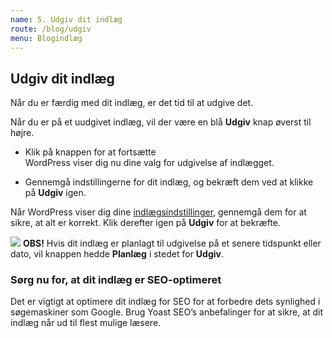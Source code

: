 ```yaml
---
name: 5. Udgiv dit indlæg
route: /blog/udgiv
menu: Blogindlæg
---
```



## Udgiv dit indlæg
Når du er færdig med dit indlæg, er det tid til at udgive det.

Når du er på et uudgivet indlæg, vil der være en blå **Udgiv** knap øverst til højre.

- Klik på knappen for at fortsætte  
  WordPress viser dig nu dine valg for udgivelse af indlægget.

- Gennemgå indstillingerne for dit indlæg, og bekræft dem ved at klikke på **Udgiv** igen.

Når WordPress viser dig dine [indlægsindstillinger](/indlaegsindstillinger), gennemgå dem for at sikre, at alt er korrekt. Klik derefter igen på **Udgiv** for at bekræfte.

<img class="center" src="https://files.gitbook.com/v0/b/gitbook-x-prod.appspot.com/o/spaces%2FWXKhAtvPVaNwhFvTnnQ8%2Fuploads%2FMzQVYsdgeyzT2b0SNcvF%2Fimage.png?alt=media&amp;token=d11b7215-d60e-4983-801e-aa03694d9cec"/>

<Alert>
  <strong>OBS!</strong> Hvis dit indlæg er planlagt til udgivelse på et senere tidspunkt eller dato, vil knappen hedde <strong>Planlæg</strong> i stedet for <strong>Udgiv</strong>.
</Alert>


### Sørg nu for, at dit indlæg er SEO-optimeret
Det er vigtigt at optimere dit indlæg for SEO for at forbedre dets synlighed i søgemaskiner som Google. Brug Yoast SEO’s anbefalinger for at sikre, at dit indlæg når ud til flest mulige læsere.
